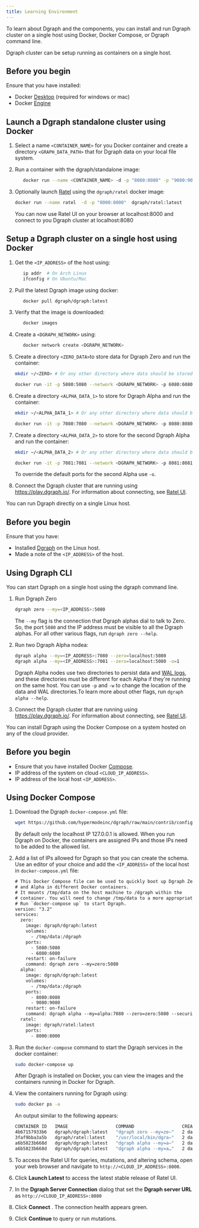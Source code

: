 ```yaml
---
title: Learning Environment
---
```


To learn about Dgraph and the components, you can install and run Dgraph cluster
on a single host using Docker, Docker Compose, or Dgraph command line.

<TabGroup>

<TabItem value="Docker">

Dgraph cluster can be setup running as containers on a single host.

## Before you begin

Ensure that you have installed:

- Docker [Desktop](https://docs.docker.com/desktop/) (required for windows or
  mac)
- Docker [Engine](https://docs.docker.com/engine/install/)

## Launch a Dgraph standalone cluster using Docker

1. Select a name `<CONTAINER_NAME>` for you Docker container and create a
   directory `<GRAPH_DATA_PATH>` that for Dgraph data on your local file system.
2. Run a container with the dgraph/standalone image:

   ```sh
      docker run --name <CONTAINER_NAME> -d -p "8080:8080" -p "9080:9080" -v <DGRAPH_DATA_PATH>:/dgraph dgraph/standalone:latest
   ```

3. Optionally launch [Ratel](dgraph/ratel/overview) using the `dgraph/ratel`
   docker image:

   ```sh
   docker run --name ratel  -d -p "8000:8000"  dgraph/ratel:latest
   ```

   You can now use Ratel UI on your browser at localhost:8000 and connect to you
   Dgraph cluster at localhost:8080

## Setup a Dgraph cluster on a single host using Docker

1. Get the `<IP_ADDRESS>` of the host using:

   ```sh
      ip addr  # On Arch Linux
      ifconfig # On Ubuntu/Mac
   ```

2. Pull the latest Dgraph image using docker:

   ```sh
      docker pull dgraph/dgraph:latest
   ```

3. Verify that the image is downloaded:

   ```sh
      docker images
   ```

4. Create a `<DGRAPH_NETWORK>` using:

   ```sh
      docker network create <DGRAPH_NETWORK>
   ```

5. Create a directory `<ZERO_DATA>`to store data for Dgraph Zero and run the
   container:

   ```sh
   mkdir ~/<ZERO> # Or any other directory where data should be stored.

   docker run -it -p 5080:5080 --network <DGRAPH_NETWORK> -p 6080:6080 -v ~/<ZERO_DATA>:/dgraph dgraph/dgraph:latest dgraph zero --my=<IP_ADDRESS>:5080
   ```

6. Create a directory `<ALPHA_DATA_1>` to store for Dgraph Alpha and run the
   container:

   ```sh
   mkdir ~/<ALPHA_DATA_1> # Or any other directory where data should be stored.

   docker run -it -p 7080:7080 --network <DGRAPH_NETWORK> -p 8080:8080 -p 9080:9080 -v ~/<ALPHA_DATA_1>:/dgraph dgraph/dgraph:latest dgraph alpha --zero=<IP_ADDRESS>:5080 --my=<IP_ADDRESS>:7080
   ```

7. Create a directory `<ALPHA_DATA_2>` to store for the second Dgraph Alpha and
   run the container:

   ```sh
   mkdir ~/<ALPHA_DATA_2> # Or any other directory where data should be stored.

   docker run -it -p 7081:7081 --network <DGRAPH_NETWORK> -p 8081:8081 -p 9081:9081 -v ~/<ALPHA_DATA_2>:/dgraph dgraph/dgraph:latest dgraph alpha --zero=<IP_ADDRESS>:5080 --my=<IP_ADDRESS>:7081  -o=1
   ```

   To override the default ports for the second Alpha use `-o`.

8. Connect the Dgraph cluster that are running using https://play.dgraph.io/.
   For information about connecting, see [Ratel UI](/dgraph/ratel/connection).

</TabItem>

<TabItem value="Dgraph Command Line">

You can run Dgraph directly on a single Linux host.

## Before you begin

Ensure that you have:

- Installed [Dgraph](./download) on the Linux host.
- Made a note of the `<IP_ADDRESS>` of the host.

## Using Dgraph CLI

You can start Dgraph on a single host using the dgraph command line.

1. Run Dgraph Zero

   ```sh
   dgraph zero --my=<IP_ADDRESS>:5080
   ```

   The `--my` flag is the connection that Dgraph alphas dial to talk to Zero.
   So, the port `5080` and the IP address must be visible to all the Dgraph
   alphas. For all other various flags, run `dgraph zero --help`.

1. Run two Dgraph Alpha nodea:

   ```sh
   dgraph alpha --my=<IP_ADDRESS>:7080 --zero=localhost:5080
   dgraph alpha --my=<IP_ADDRESS>:7081 --zero=localhost:5080 -o=1
   ```

   Dgraph Alpha nodes use two directories to persist data and
   [WAL logs](/dgraph/concepts/consistency-model), and these directories must be
   different for each Alpha if they're running on the same host. You can use
   `-p` and `-w` to change the location of the data and WAL directories.To learn
   more about other flags, run `dgraph alpha --help`.

1. Connect the Dgraph cluster that are running using https://play.dgraph.io/.
   For information about connecting, see [Ratel UI](/dgraph/ratel/connection).

</TabItem>

<TabItem value="Docker Compose">

You can install Dgraph using the Docker Compose on a system hosted on any of the
cloud provider.

## Before you begin

- Ensure that you have installed Docker
  [Compose](https://docs.docker.com/compose/).
- IP address of the system on cloud `<CLOUD_IP_ADDRESS>`.
- IP address of the local host `<IP_ADDRESS>`.

## Using Docker Compose

1. Download the Dgraph `docker-compose.yml` file:

   ```sh
   wget https://github.com/hypermodeinc/dgraph/raw/main/contrib/config/docker/docker-compose.yml
   ```

   By default only the localhost IP 127.0.0.1 is allowed. When you run Dgraph on
   Docker, the containers are assigned IPs and those IPs need to be added to the
   allowed list.

2. Add a list of IPs allowed for Dgraph so that you can create the schema. Use
   an editor of your choice and add the `<IP_ADDRESS>` of the local host in
   `docker-compose.yml` file:

   ```txt
   # This Docker Compose file can be used to quickly boot up Dgraph Zero
   # and Alpha in different Docker containers.
   # It mounts /tmp/data on the host machine to /dgraph within the
   # container. You will need to change /tmp/data to a more appropriate location.
   # Run `docker-compose up` to start Dgraph.
   version: "3.2"
   services:
     zero:
       image: dgraph/dgraph:latest
       volumes:
         - /tmp/data:/dgraph
       ports:
         - 5080:5080
         - 6080:6080
       restart: on-failure
       command: dgraph zero --my=zero:5080
     alpha:
       image: dgraph/dgraph:latest
       volumes:
         - /tmp/data:/dgraph
       ports:
         - 8080:8080
         - 9080:9080
       restart: on-failure
       command: dgraph alpha --my=alpha:7080 --zero=zero:5080 --security whitelist=<IP_ADDRESS>
     ratel:
       image: dgraph/ratel:latest
       ports:
         - 8000:8000

   ```

3. Run the `docker-compose` command to start the Dgraph services in the docker
   container:

   ```sh
   sudo docker-compose up
   ```

   After Dgraph is installed on Docker, you can view the images and the
   containers running in Docker for Dgraph.

4. View the containers running for Dgraph using:

   ```sh
   sudo docker ps -a
   ```

   An output similar to the following appears:

   ```sh
   CONTAINER ID   IMAGE                  COMMAND                  CREATED
   4b67157933b6   dgraph/dgraph:latest   "dgraph zero --my=ze—"   2 days ago
   3faf9bba3a5b   dgraph/ratel:latest    "/usr/local/bin/dgra—"   2 days ago
   a6b5823b668d   dgraph/dgraph:latest   "dgraph alpha --my=a—"   2 days ago
   a6b5823b668d   dgraph/dgraph:latest   "dgraph alpha --my=a…"   2 days ago
   ```

5. To access the Ratel UI for queries, mutations, and altering schema, open your
   web browser and navigate to `http://<CLOUD_IP_ADDRESS>:8000`.
6. Click **Launch Latest** to access the latest stable release of Ratel UI.
7. In the **Dgraph Server Connection** dialog that set the **Dgraph server URL**
   as `http://<CLOUD_IP_ADDRESS>:8080`
8. Click **Connect** . The connection health appears green.
9. Click **Continue** to query or run mutations.

</TabItem>

</TabGroup>
